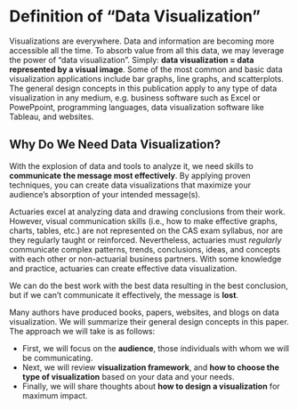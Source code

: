 # Definition of “Data Visualization”

Visualizations are everywhere. Data and information are becoming more accessible all the time. To absorb value from all this data, we may leverage the power of "data visualization". Simply: **data visualization = data represented by a visual image**. Some of the most common and basic data visualization applications include bar graphs, line graphs, and scatterplots. The general design concepts in this publication apply to any type of data visualization in any medium, e.g. business software such as Excel or PowePpoint, programming languages, data visualization software like Tableau, and websites.

## Why Do We Need Data Visualization?

With the explosion of data  and tools to analyze it, we need skills to **communicate the message most effectively**. By applying proven techniques, you can create data visualizations that maximize your audience's absorption of your intended message(s). 

Actuaries excel at analyzing data and drawing conclusions from their work. However, visual communication skills (i.e., how to make effective graphs, charts, tables, etc.) are not represented on the CAS exam syllabus, nor are they regularly taught or reinforced. Nevertheless, actuaries must _regularly_ communicate complex patterns, trends, conclusions, ideas, and concepts with each other or non-actuarial business partners. With some knowledge and practice, actuaries can create effective data visualization. 

We can do the best work with the best data resulting in the best conclusion, but if we can't communicate it effectively, the message is __lost__.

Many authors have produced books, papers, websites, and blogs on data visualization. We will summarize their general design concepts in this paper. The approach we will take is as follows: 

* First, we will focus on the **audience**, those individuals with whom we will be communicating. 
* Next, we will review **visualization framework**, and **how to choose the type of visualization** based on your data and your needs.
* Finally, we will share thoughts about **how to design a visualization** for maximum impact.
